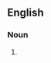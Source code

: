 {{also|dragqueens}}

==English==

===Noun===
{{head|en|noun plural form|head=[[drag]] [[queen]]s}}

# {{plural of|drag queen|lang=en}}